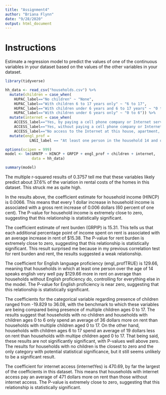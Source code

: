 ---
title: "Assignment4"
author: "Briana Flynn"
date: "9/28/2020"
output: html_document
---

# Instructions

Estimate a regression model to predict the values of one of the continuous variables in your dataset based on the values of the other variables in your dataset.

```{r}
library(tidyverse)
```

```{r}
hh_data <- read_csv("households.csv") %>%
  mutate(children = case_when(
    HUPAC_label=="No children" ~ "None",
    HUPAC_label=="With children 6 to 17 years only" ~ "6 to 17",
    HUPAC_label=="With children under 6 years and 6 to 17 years" ~ "0 to 17",
    HUPAC_label=="With children under 6 years only" ~ "0 to 6")) %>%
  mutate(internet = case_when(
    ACCESS_label=="Yes, by paying a cell phone company or Internet service provider" ~ "Yes",
    ACCESS_label=="Yes, without paying a cell phone company or Internet service provider" ~ "Yes",
    ACCESS_label=="No access to the Internet at this house, apartment, or mobile home" ~ "No")) %>%
  mutate(engl_prof = 
           LNGI_label == "At least one person in the household 14 and over speaks English only or speaks English 'very well'")
```

```{r}
options(scipen = 999)
model <- lm(GRNTP ~ HINCP + GRPIP + engl_prof + children + internet, 
            data = hh_data)

summary(model)
```
The multiple r-squared results of 0.3757 tell me that these variables likely predict about 37.6% of the variation in rental costs of the homes in this dataset. This struck me as quite high. 

In the results above, the coefficient estimate for household income (HINCP) is 0.0066. This means that every 1 dollar increase in household income is associated with a gross rent increase of 0.006 dollars (60 percent of one cent). The P-value for household income is extremely close to zero, suggesting that this relationship is statistically significant. 

The coefficient estimate of rent burden (GRPIP) is 15.31. This tells us that each additional percentage point of income spent on rent is associated with an average increase in rent of $15.38. The P-value for rent burden is extremely close to zero, suggesting that this relationship is statistically significant. This result surprised me because in my previous correlation test for rent burden and rent, the results suggested a weak relationship. 

The coefficient for English language proficiency (engl_profTRUE) is 129.66, meaning that households in which at least one person over the age of 14 speaks english very well pay $129.66 more in rent on average than households without English proficiency do, controlling for everything else in the model. The P-value for English proficiency is near zero, suggesting that this relationship is statistically significant.

The coefficients for the categorical variable regarding presence of children ranged from -19.829 to 36.08, with the benchmark to which these variables are being compared being presence of multiple children ages 0 to 17. The results suggest that households with no children and households with children ages 0 to 6 only spend an average of 36 dollars more on rent than households with multiple children aged 0 to 17. On the other hand, households with children ages 6 to 17 spend an average of 19 dollars less on rent than households with multipe children aged 0 to 17. That being said, these results are not significantly significant, with P-values well above zero. The results for households with no children is the closest to zero and the only category with potential statistical significance, but it still seems unlikely to be a significant result.   

The coefficient for internet access (internetYes) is 470.69, by far the largest of the coefficients in this dataset. This means that households with internet access pay an average of 471 dollars more on rent than those without internet access. The P-value is extremely close to zero, suggesting that this relationship is statistically significant. 